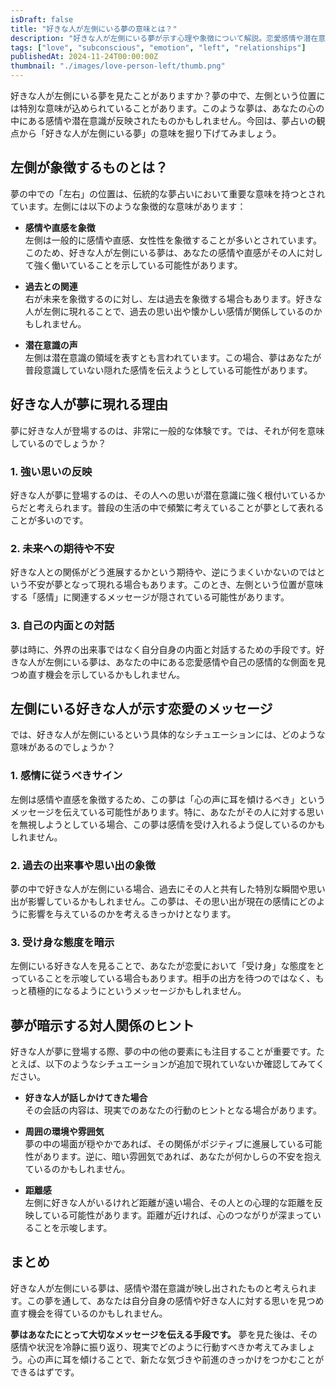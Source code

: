 ```yaml
---
isDraft: false
title: "好きな人が左側にいる夢の意味とは？"
description: "好きな人が左側にいる夢が示す心理や象徴について解説。恋愛感情や潜在意識のメッセージを紐解き、夢占いと心理学の視点から考察します。"
tags: ["love", "subconscious", "emotion", "left", "relationships"]
publishedAt: 2024-11-24T00:00:00Z
thumbnail: "./images/love-person-left/thumb.png"
---
```


好きな人が左側にいる夢を見たことがありますか？夢の中で、左側という位置には特別な意味が込められていることがあります。このような夢は、あなたの心の中にある感情や潜在意識が反映されたものかもしれません。今回は、夢占いの観点から「好きな人が左側にいる夢」の意味を掘り下げてみましょう。

<TableOfContents />

## 左側が象徴するものとは？

夢の中での「左右」の位置は、伝統的な夢占いにおいて重要な意味を持つとされています。左側には以下のような象徴的な意味があります：

- <strong>感情や直感を象徴</strong>
  <br />
  左側は一般的に感情や直感、女性性を象徴することが多いとされています。このため、好きな人が左側にいる夢は、あなたの感情や直感がその人に対して強く働いていることを示している可能性があります。

- <strong>過去との関連</strong>
  <br />
  右が未来を象徴するのに対し、左は過去を象徴する場合もあります。好きな人が左側に現れることで、過去の思い出や懐かしい感情が関係しているのかもしれません。

- <strong>潜在意識の声</strong>
  <br />
  左側は潜在意識の領域を表すとも言われています。この場合、夢はあなたが普段意識していない隠れた感情を伝えようとしている可能性があります。

## 好きな人が夢に現れる理由

夢に好きな人が登場するのは、非常に一般的な体験です。では、それが何を意味しているのでしょうか？

### 1. 強い思いの反映

好きな人が夢に登場するのは、その人への思いが潜在意識に強く根付いているからだと考えられます。普段の生活の中で頻繁に考えていることが夢として表れることが多いのです。

### 2. 未来への期待や不安

好きな人との関係がどう進展するかという期待や、逆にうまくいかないのではという不安が夢となって現れる場合もあります。このとき、左側という位置が意味する「感情」に関連するメッセージが隠されている可能性があります。

### 3. 自己の内面との対話

夢は時に、外界の出来事ではなく自分自身の内面と対話するための手段です。好きな人が左側にいる夢は、あなたの中にある恋愛感情や自己の感情的な側面を見つめ直す機会を示しているかもしれません。

## 左側にいる好きな人が示す恋愛のメッセージ

では、好きな人が左側にいるという具体的なシチュエーションには、どのような意味があるのでしょうか？

### 1. 感情に従うべきサイン

左側は感情や直感を象徴するため、この夢は「心の声に耳を傾けるべき」というメッセージを伝えている可能性があります。特に、あなたがその人に対する思いを無視しようとしている場合、この夢は感情を受け入れるよう促しているのかもしれません。

### 2. 過去の出来事や思い出の象徴

夢の中で好きな人が左側にいる場合、過去にその人と共有した特別な瞬間や思い出が影響しているかもしれません。この夢は、その思い出が現在の感情にどのように影響を与えているのかを考えるきっかけとなります。

### 3. 受け身な態度を暗示

左側にいる好きな人を見ることで、あなたが恋愛において「受け身」な態度をとっていることを示唆している場合もあります。相手の出方を待つのではなく、もっと積極的になるようにというメッセージかもしれません。

## 夢が暗示する対人関係のヒント

好きな人が夢に登場する際、夢の中の他の要素にも注目することが重要です。たとえば、以下のようなシチュエーションが追加で現れていないか確認してみてください。

- <strong>好きな人が話しかけてきた場合</strong>
  <br />
  その会話の内容は、現実でのあなたの行動のヒントとなる場合があります。

- <strong>周囲の環境や雰囲気</strong>
  <br />
  夢の中の場面が穏やかであれば、その関係がポジティブに進展している可能性があります。逆に、暗い雰囲気であれば、あなたが何かしらの不安を抱えているのかもしれません。

- <strong>距離感</strong>
  <br />
  左側に好きな人がいるけれど距離が遠い場合、その人との心理的な距離を反映している可能性があります。距離が近ければ、心のつながりが深まっていることを示唆します。

## まとめ

好きな人が左側にいる夢は、感情や潜在意識が映し出されたものと考えられます。この夢を通して、あなたは自分自身の感情や好きな人に対する思いを見つめ直す機会を得ているのかもしれません。

<strong>夢はあなたにとって大切なメッセージを伝える手段です。</strong>
夢を見た後は、その感情や状況を冷静に振り返り、現実でどのように行動すべきか考えてみましょう。心の声に耳を傾けることで、新たな気づきや前進のきっかけをつかむことができるはずです。
